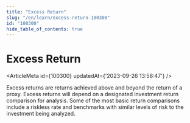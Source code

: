 ```yaml
---
title: "Excess Return"
slug: "/en/learn/excess-return-100300"
id: "100300"
hide_table_of_contents: true
---
```



# Excess Return

<ArticleMeta id={100300} updatedAt={'2023-09-26 13:58:47'} />
<div className='border-solid border-b border-t-0 my-4 border-[var(--ifm-color-gray-300)]' />

Excess returns are returns achieved above and beyond the return of a proxy. Excess returns will depend on a designated investment return comparison for analysis. Some of the most basic return comparisons include a riskless rate and benchmarks with similar levels of risk to the investment being analyzed.

